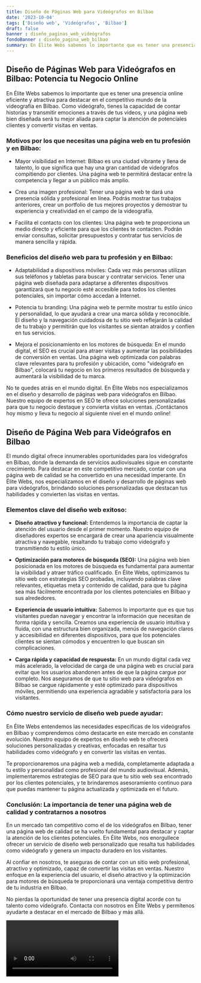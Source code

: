 ```yaml
---
title: Diseño de Páginas Web para Videógrafos en Bilbao
date: '2023-10-04'
tags: ['Diseño web', 'Videógrafos', 'Bilbao']
draft: false
banner : diseño_paginas_web_videógrafos
fondoBanner : diseño_pagina_web_bilbao
summary: En Élite Webs sabemos lo importante que es tener una presencia online eficiente y atractiva para destacar en el competitivo mundo de la videografía en Bilbao. Como videógrafo, tienes la capacidad de contar historias y transmitir emociones a través de tus videos, y una página web bien diseñada será tu mejor aliada para captar la atención de potenciales clientes y convertir visitas en ventas.
---
```


## Diseño de Páginas Web para Videógrafos en Bilbao: Potencia tu Negocio Online

En Élite Webs sabemos lo importante que es tener una presencia online eficiente y atractiva para destacar en el competitivo mundo de la videografía en Bilbao. Como videógrafo, tienes la capacidad de contar historias y transmitir emociones a través de tus videos, y una página web bien diseñada será tu mejor aliada para captar la atención de potenciales clientes y convertir visitas en ventas.

### Motivos por los que necesitas una página web en tu profesión y en Bilbao:

- Mayor visibilidad en Internet: Bilbao es una ciudad vibrante y llena de talento, lo que significa que hay una gran cantidad de videógrafos compitiendo por clientes. Una página web te permitirá destacar entre la competencia y llegar a un público más amplio.

- Crea una imagen profesional: Tener una página web te dará una presencia sólida y profesional en línea. Podrás mostrar tus trabajos anteriores, crear un portfolio de tus mejores proyectos y demostrar tu experiencia y creatividad en el campo de la videografía.

- Facilita el contacto con los clientes: Una página web te proporciona un medio directo y eficiente para que los clientes te contacten. Podrán enviar consultas, solicitar presupuestos y contratar tus servicios de manera sencilla y rápida.

### Beneficios del diseño web para tu profesión y en Bilbao:

- Adaptabilidad a dispositivos móviles: Cada vez más personas utilizan sus teléfonos y tabletas para buscar y contratar servicios. Tener una página web diseñada para adaptarse a diferentes dispositivos garantizará que tu negocio esté accesible para todos los clientes potenciales, sin importar cómo accedan a Internet.

- Potencia tu branding: Una página web te permite mostrar tu estilo único y personalidad, lo que ayudará a crear una marca sólida y reconocible. El diseño y la navegación cuidadosa de tu sitio web reflejarán la calidad de tu trabajo y permitirán que los visitantes se sientan atraídos y confíen en tus servicios.

- Mejora el posicionamiento en los motores de búsqueda: En el mundo digital, el SEO es crucial para atraer visitas y aumentar las posibilidades de conversión en ventas. Una página web optimizada con palabras clave relevantes para tu profesión y ubicación, como "videógrafo en Bilbao", colocará tu negocio en los primeros resultados de búsqueda y aumentará la visibilidad de tu marca.

No te quedes atrás en el mundo digital. En Élite Webs nos especializamos en el diseño y desarrollo de páginas web para videógrafos en Bilbao. Nuestro equipo de expertos en SEO te ofrece soluciones personalizadas para que tu negocio destaque y convierta visitas en ventas. ¡Contáctanos hoy mismo y lleva tu negocio al siguiente nivel en el mundo online!

<GifSeo />

<Cta />

## Diseño de Página Web para Videógrafos en Bilbao

El mundo digital ofrece innumerables oportunidades para los videógrafos en Bilbao, donde la demanda de servicios audiovisuales sigue en constante crecimiento. Para destacar en este competitivo mercado, contar con una página web de calidad se ha convertido en una necesidad imperante. En Élite Webs, nos especializamos en el diseño y desarrollo de páginas web para videógrafos, brindando soluciones personalizadas que destacan tus habilidades y convierten las visitas en ventas.

### Elementos clave del diseño web exitoso:

- **Diseño atractivo y funcional:** Entendemos la importancia de captar la atención del usuario desde el primer momento. Nuestro equipo de diseñadores expertos se encargará de crear una apariencia visualmente atractiva y navegable, resaltando tu trabajo como videógrafo y transmitiendo tu estilo único.

- **Optimización para motores de búsqueda (SEO):** Una página web bien posicionada en los motores de búsqueda es fundamental para aumentar la visibilidad y atraer tráfico cualificado. En Élite Webs, optimizamos tu sitio web con estrategias SEO probadas, incluyendo palabras clave relevantes, etiquetas meta y contenido de calidad, para que tu página sea más fácilmente encontrada por los clientes potenciales en Bilbao y sus alrededores.

- **Experiencia de usuario intuitiva:** Sabemos lo importante que es que tus visitantes puedan navegar y encontrar la información que necesitan de forma rápida y sencilla. Creamos una experiencia de usuario intuitiva y fluida, con una estructura bien organizada, menús de navegación claros y accesibilidad en diferentes dispositivos, para que los potenciales clientes se sientan cómodos y encuentren lo que buscan sin complicaciones.

- **Carga rápida y capacidad de respuesta:** En un mundo digital cada vez más acelerado, la velocidad de carga de una página web es crucial para evitar que los usuarios abandonen antes de que la página cargue por completo. Nos aseguramos de que tu sitio web para videógrafos en Bilbao se cargue rápidamente y esté optimizado para dispositivos móviles, permitiendo una experiencia agradable y satisfactoria para los visitantes.

### Cómo nuestro servicio de diseño web puede ayudar:

En Élite Webs entendemos las necesidades específicas de los videógrafos en Bilbao y comprendemos cómo destacarte en este mercado en constante evolución. Nuestro equipo de expertos en diseño web te ofrecerá soluciones personalizadas y creativas, enfocadas en resaltar tus habilidades como videógrafo y en convertir las visitas en ventas.

Te proporcionaremos una página web a medida, completamente adaptada a tu estilo y personalidad como profesional del mundo audiovisual. Además, implementaremos estrategias de SEO para que tu sitio web sea encontrado por los clientes potenciales, y te brindaremos asesoramiento continuo para que puedas mantener tu página actualizada y optimizada en el futuro.

### Conclusión: La importancia de tener una página web de calidad y contratarnos a nosotros

En un mercado tan competitivo como el de los videógrafos en Bilbao, tener una página web de calidad se ha vuelto fundamental para destacar y captar la atención de los clientes potenciales. En Élite Webs, nos enorgullece ofrecer un servicio de diseño web personalizado que resalta tus habilidades como videógrafo y genera un impacto duradero en los visitantes.

Al confiar en nosotros, te aseguras de contar con un sitio web profesional, atractivo y optimizado, capaz de convertir las visitas en ventas. Nuestro enfoque en la experiencia del usuario, el diseño atractivo y la optimización para motores de búsqueda te proporcionará una ventaja competitiva dentro de tu industria en Bilbao.

No pierdas la oportunidad de tener una presencia digital acorde con tu talento como videógrafo. Contacta con nosotros en Élite Webs y permítenos ayudarte a destacar en el mercado de Bilbao y más allá.

<Video />

<CtaBot job='Videógrafos' city='Bilbao'/>

<Gmaps query='Bilbao+españa+maps' />